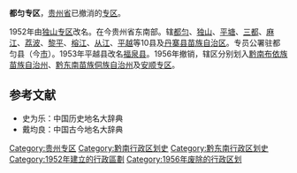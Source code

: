 '''都匀专区'''，[[贵州省|贵州省]]已撤消的[[专区|专区]]。

1952年由[[独山专区|独山专区]]改名。在今贵州省东南部。辖[[都匀县|都匀]]、[[独山县|独山]]、[[平塘县|平塘]]、[[三都县|三都]]、[[麻江县|麻江]]、[[荔波县|荔波]]、[[黎平县|黎平]]、[[榕江县|榕江]]、[[从江县|从江]]、[[平越县|平越]]等10县及[[丹寨县苗族自治区|丹寨县苗族自治区]]。专员公署驻都匀县（今[[都匀市|市]]）。1953年平越县改名[[福泉县|福泉县]]。1956年撤销，辖区分别划入[[黔南布依族苗族自治州|黔南布依族苗族自治州]]、[[黔东南苗族侗族自治州|黔东南苗族侗族自治州]]及[[安顺专区|安顺专区]]。 
 
==参考文献==
*史为乐：中国历史地名大辞典
*戴均良：中国古今地名大辞典
{{贵州省历史二级政区}}
{{中华人民共和国行政区划小作品}}
[[Category:贵州专区|Category:贵州专区]]
[[Category:黔南行政区划史|Category:黔南行政区划史]]
[[Category:黔东南行政区划史|Category:黔东南行政区划史]]
[[Category:1952年建立的行政區劃|Category:1952年建立的行政區劃]]
[[Category:1956年废除的行政区划|Category:1956年废除的行政区划]]